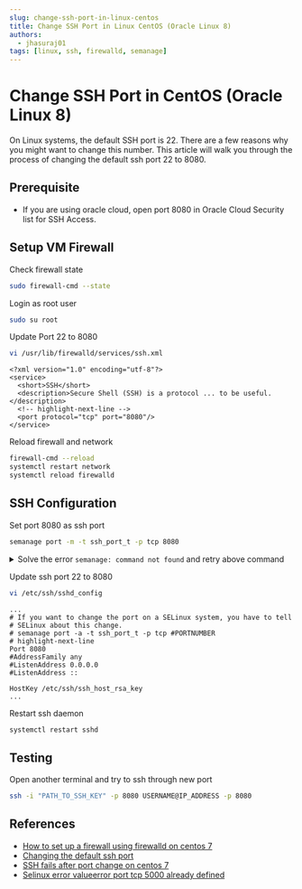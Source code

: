 ```yaml
---
slug: change-ssh-port-in-linux-centos
title: Change SSH Port in Linux CentOS (Oracle Linux 8)
authors:
  - jhasuraj01
tags: [linux, ssh, firewalld, semanage]
---
```



# Change SSH Port in CentOS (Oracle Linux 8)

On Linux systems, the default SSH port is 22. There are a few reasons
why you might want to change this number. This article will walk you
through the process of changing the default ssh port 22 to 8080.

<!--truncate-->

## Prerequisite
- If you are using oracle cloud, open port 8080 in Oracle Cloud Security list for SSH Access.

## Setup VM Firewall

Check firewall state
```bash
sudo firewall-cmd --state
```

Login as root user
```bash
sudo su root
```

Update Port 22 to 8080
```bash
vi /usr/lib/firewalld/services/ssh.xml
```

```output title='~/usr/lib/firewalld/services/ssh.xml'
<?xml version="1.0" encoding="utf-8"?>
<service>
  <short>SSH</short>
  <description>Secure Shell (SSH) is a protocol ... to be useful.</description>
  <!-- highlight-next-line -->
  <port protocol="tcp" port="8080"/>
</service>
```

Reload firewall and network
```bash
firewall-cmd --reload
systemctl restart network
systemctl reload firewalld
```

## SSH Configuration

Set port 8080 as ssh port
```bash
semanage port -m -t ssh_port_t -p tcp 8080
```

<details close>

<summary>Solve the error <code>semanage: command not found</code> and retry above command</summary>

```bash title='Check your linux distribution'
cat /etc/os-release | grep -E -i 'Fedora|Debian|CentOS'
```

<Tabs groupId="linux-distro">

<TabItem value="debian" label="Debian" default>

```bash title='Install semanage via apt'
apt-get install policycoreutils-python-utils
```

</TabItem>
<TabItem value="fedora" label="Fedora">

```bash title='Install semanage via dnf'
dnf install policycoreutils-python-utils
```

</TabItem>
<TabItem value="centos" label="CentOS">

```bash title='Install semanage via yum'
yum install policycoreutils-python
```

</TabItem>
</Tabs>

</details>

Update ssh port 22 to 8080
```bash
vi /etc/ssh/sshd_config
```

```output title='~/etc/ssh/sshd_config'
...
# If you want to change the port on a SELinux system, you have to tell
# SELinux about this change.
# semanage port -a -t ssh_port_t -p tcp #PORTNUMBER
# highlight-next-line
Port 8080
#AddressFamily any
#ListenAddress 0.0.0.0
#ListenAddress ::

HostKey /etc/ssh/ssh_host_rsa_key
...
```

Restart ssh daemon
```bash
systemctl restart sshd
```

## Testing

Open another terminal and try to ssh through new port
```bash
ssh -i "PATH_TO_SSH_KEY" -p 8080 USERNAME@IP_ADDRESS -p 8080
```

## References
- [How to set up a firewall using firewalld on centos 7](https://www.digitalocean.com/community/tutorials/how-to-set-up-a-firewall-using-firewalld-on-centos-7)
- [Changing the default ssh port](https://www.ionos.com/help/server-cloud-infrastructure/getting-started/important-security-information-for-your-server/changing-the-default-ssh-port/)
- [SSH fails after port change on centos 7](https://serverfault.com/questions/834195/ssh-fails-after-port-change-on-centos-7)
- [Selinux error valueerror port tcp 5000 already defined](https://serverfault.com/questions/790404/selinux-error-valueerror-port-tcp-5000-already-defined)
